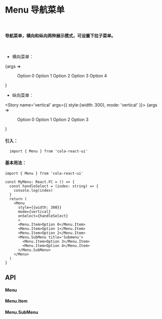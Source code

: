 

<Meta title="Menu 导航菜单" 
  component={Menu}
  />

# Menu 导航菜单
<br/>

#### 导航菜单，横向和纵向两种展示模式，可设置下拉子菜单。
<br/>

+ 横向菜单：

<Story name='horizontal' args={{}}>
  {args => 
  <Menu {...args}>
    <Menu.Item>Option 0</Menu.Item>
    <Menu.Item>Option 1</Menu.Item>
    <Menu.Item>Option 2</Menu.Item>
    <Menu.SubMenu title='Submenu'>
      <Menu.Item>Option 3</Menu.Item>
    <Menu.Item>Option 4</Menu.Item>
    </Menu.SubMenu>
  </Menu>}
</Story>

+ 纵向菜单：

<Story name='vertical' args={{
  style:{width: 300},
  mode: 'vertical'
}}>
  {args => 
  <Menu {...args}>
    <Menu.Item>Option 0</Menu.Item>
    <Menu.Item>Option 1</Menu.Item>
    <Menu.SubMenu title='Submenu'>
      <Menu.Item>Option 2</Menu.Item>
    <Menu.Item>Option 3</Menu.Item>
    </Menu.SubMenu>
  </Menu>}
</Story>

<br/>

#### 引入：
```tsx
  import { Menu } from 'cola-react-ui'
```
#### 基本用法：
```tsx
import { Menu } from 'cola-react-ui'

const MyMenu: React.FC = () => {
  const handleSelect = (index: string) => {
    console.log(index)
  }
  return (
    <Menu 
      style={{width: 300}}
      mode={vertical}
      onSelect={handleSelect}
      >
      <Menu.Item>Option 0</Menu.Item>
      <Menu.Item>Option 1</Menu.Item>
      <Menu.Item>Option 2</Menu.Item>
      <Menu.SubMenu title='Submenu'>
        <Menu.Item>Option 3</Menu.Item>
        <Menu.Item>Option 4</Menu.Item>
      </Menu.SubMenu>
    </Menu>
  )
}
```


## API
#### Menu
<Props of={Menu} />

#### Menu.Item
<Props of={Menu.Item} />

#### Menu.SubMenu
<Props of={Menu.SubMenu} />



